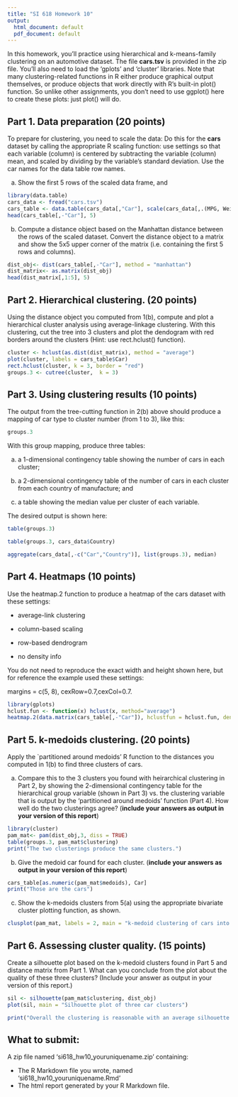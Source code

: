```yaml
---
title: "SI 618 Homework 10"
output:
  html_document: default
  pdf_document: default
---
```


In this homework, you'll practice using hierarchical and k-means-family clustering on an automotive dataset.  The file **cars.tsv** is provided in the zip file.  You'll also need to load the 'gplots' and 'cluster' libraries. Note that many clustering-related functions in R either produce graphical output themselves, or produce objects that work directly with R's built-in plot() function. So unlike other assignments, you don't need to use ggplot() here to create these plots: just plot() will do.

## Part 1. Data preparation (20 points)

To prepare for clustering, you need to scale the data: Do this for the **cars** dataset by calling the appropriate R scaling function: use settings so that each variable (column) is centered by subtracting the variable (column) mean, and scaled by dividing by the variable's standard deviation. Use the car names for the data table row names.

(a) Show the first 5 rows of the scaled data frame, and 

```r
library(data.table)
cars_data <- fread("cars.tsv")
cars_table <- data.table(cars_data[,"Car"], scale(cars_data[,.(MPG, Weight, Drive_Ratio, Horsepower, Displacement, Cylinders)])) 
head(cars_table[,-"Car"], 5)
```


(b) Compute a distance object based on the Manhattan distance between the rows of the scaled dataset. Convert the distance object to a matrix and show the 5x5 upper corner of the matrix (i.e. containing the first 5 rows and columns).

```r
dist_obj<- dist(cars_table[,-"Car"], method = "manhattan")
dist_matrix<- as.matrix(dist_obj)
head(dist_matrix[,1:5], 5)
```

## Part 2. Hierarchical clustering. (20 points) 
Using the distance object you computed from 1(b), compute and plot a hierarchical cluster analysis using average-linkage clustering. With this clustering, cut the tree into 3 clusters and plot the dendogram with red borders around the clusters (Hint: use rect.hclust() function).

```r

cluster <- hclust(as.dist(dist_matrix), method = "average")
plot(cluster, labels = cars_table$Car)
rect.hclust(cluster, k = 3, border = "red")
groups.3 <- cutree(cluster,  k = 3)
```

## Part 3. Using clustering results (10 points)

The output from the tree-cutting function in 2(b) above should produce a mapping of car type to cluster number (from 1 to 3), like this:
```r
groups.3
```

With this group mapping, produce three tables:

a) a 1-dimensional contingency table showing the number of cars in each cluster;

b) a 2-dimensional contingency table of the number of cars in each cluster from each country of manufacture; and

c) a table showing the median value per cluster of each variable.

The desired output is shown here:

```r
table(groups.3)
```
```r
table(groups.3, cars_data$Country)
```
```r
aggregate(cars_data[,-c("Car","Country")], list(groups.3), median)
```

## Part 4. Heatmaps (10 points)

Use the heatmap.2 function to produce a heatmap of the cars dataset with these settings:

- average-link clustering

- column-based scaling

- row-based dendrogram

- no density info

You do not need to reproduce the exact width and height shown here, but for reference the example used these settings:

margins = c(5, 8), cexRow=0.7,cexCol=0.7.

```r
library(gplots)
hclust.fun <- function(x) hclust(x, method="average")
heatmap.2(data.matrix(cars_table[,-"Car"]), hclustfun = hclust.fun, dendrogram = "row", scale = "column", density.info = "none", margins = c(5, 8), cexRow=0.7,cexCol=0.7, trace = "none", col=redblue(100))

```

## Part 5. k-medoids clustering. (20 points)

Apply the `partitioned around medoids' R function to the distances you computed in 1(b) to find three clusters of cars.  

(a) Compare this to the 3 clusters you found with heirarchical clustering in Part 2, by showing the 2-dimensional contingency table for the hierarchical group variable (shown in Part 3) vs. the clustering variable that is output by the 'partitioned around medoids' function (Part 4).  How well do the two clusterings agree?  (**include your answers as output in your version of this report**)

```r
library(cluster)
pam_mat<- pam(dist_obj,3, diss = TRUE)
table(groups.3, pam_mat$clustering)
print("The two clusterings produce the same clusters.")
```

(b) Give the medoid car found for each cluster. (**include your answers as output in your version of this report**)

```r
cars_table[as.numeric(pam_mat$medoids), Car]
print("Those are the cars")
```

(c) Show the k-medoids clusters from 5(a) using the appropriate bivariate cluster plotting function, as shown.

```r
clusplot(pam_mat, labels = 2, main = "k-medoid clustering of cars into 3 groups")
```

## Part 6. Assessing cluster quality. (15 points)

Create a silhouette plot based on the k-medoid clusters found in Part 5 and distance matrix from Part 1. 
What can you conclude from the plot about the quality of these three clusters? (Include your answer as output in your version of this report.)
```r
sil <- silhouette(pam_mat$clustering, dist_obj)
plot(sil, main = "Silhouette plot of three car clusters")
```
```r
print("Overall the clustering is reasonable with an average silhouette width of 0.52, cluster 1 has a strong structure with average width of 0.75, cluster 2 has a reasonable structure with average width of 0.58 but cluster 3 has a weaker grouping at average width of 0.30")
```

## What to submit:
A zip file named 'si618_hw10_youruniquename.zip' containing:

* The R Markdown file you wrote, named 'si618_hw10_youruniquename.Rmd'
* The html report generated by your R Markdown file. 


